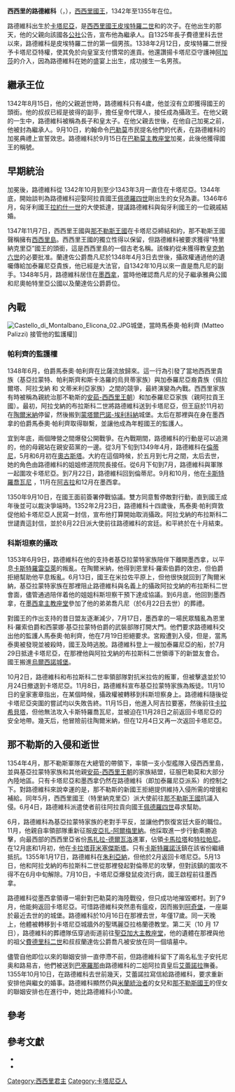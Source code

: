 {{Multiple issues|
{{Missing information|1=生平|time=2020-09-28T11:10:04+00:00}}
{{Unreferenced|time=2020-09-28T11:10:04+00:00}}
}}
{{Infobox royalty|consort=yes
| name       = 西西里的路德維科
| succession   = 西西里國王
| reign      = 1342年9月15日 — 1355年10月16日
| predecessor  = [[皮埃特羅二世|皮埃特羅二世]]
| successor   = [[費德里科三世|費德里科三世]]
| birth_date   = 1338年2月4日
| birth_place  = [[卡塔尼亞|卡塔尼亞]]
| death_date  = {{death date|1355|10|16||df=y}}
| death_place  = [[阿奇堡|阿奇堡]]
| burial_place = [[圣亚加大主教座堂_(卡塔尼亚)|聖亞加大主教座堂]]
| house      = [[巴塞隆納王朝|巴塞隆納王朝]]
| father     = [[皮特羅二世|皮特羅二世]]
| mother     = {{link-en|克恩滕的伊莉莎白|Elizabeth of Carinthia, Queen of Sicily}}
}}

'''西西里的路德維科'''（{{lang-it|Ludovico di Sicilia}}，{{bd|1338年|2月4日|1355年|10月16日}}），[[西西里君主列表|西西里國王]]，1342年至1355年在位。

路德維科出生於[[卡塔尼亞|卡塔尼亞]]，是[[西西里國王|西西里國王]][[皮埃特羅二世|皮埃特羅二世]]和{{link-en|克恩滕的伊莉莎白|Elizabeth of Carinthia, Queen of Sicily}}的次子。在他出生的那天，他的父親向該國各[[中世紀公社|公社]]公告，宣布他為繼承人。自1325年長子費德里科去世以來，路德維科是皮埃特羅二世的第一個男孩。1338年2月12日，皮埃特羅二世授予卡塔尼亞特權，使其免於向皇室支付慣常的進貢。他還讚揚卡塔尼亞守護神[[西西里的阿加莎|阿加莎]]的介入，因為路德維科在她的盛宴上出生，成功接生一名男孩。

==繼承王位==
1342年8月15日，他的父親逝世時，路德維科只有4歲，他並沒有立即獲得國王的頭銜。他的叔叔{{link-en|西西里的喬凡尼|John, Duke of Randazzo|蘭達佐公爵喬凡尼}}已經是彼得的副手，擔任皇帝代理人，接任成為攝政王。在他父親的一生中，路德維科被稱為長子和皇太子。在他父親去世後，在他自己加冕之前，他被封為繼承人。9月10日，約翰命令[[巴勒莫|巴勒莫]]市民提名他們的代表，在路德維科的加冕典禮上宣誓效忠。路德維科於9月15日在[[巴勒莫主教座堂|巴勒莫主教座堂]]加冕，此後他獲得國王的稱號{{sfn|Fodale|2007}}。

==早期統治==
加冕後，路德維科從 1342年10月到至少1343年3月一直住在卡塔尼亞。1344年底，開始談判為路德維科迎娶阿拉貢國王[[佩德羅四世_(亞拉岡)|佩德羅四世]]剛出生的女兒{{link-en|亞拉岡的康斯坦絲|Constance of Aragon, Queen of Sicily|康斯坦絲}}為妻。1346年6月，匈牙利國王[[拉約什一世|拉約什一世]]的大使抵達，提議路德維科與匈牙利國王的一位親戚結婚{{sfn|Fodale|2007}}。

1347年11月7日，西西里王國與[[那不勒斯王國|那不勒斯王國]]在卡塔尼亞締結和約，那不勒斯王國聲稱擁有[[西西里島|西西里島]]。西西里王國的獨立性得以保留，但路德維科被要求獲得“特里納克里亞”國王的頭銜，這是西西里島的一個古老名稱。該條約從未獲得教皇[[克勉六世|克勉六世]]的必要批准。蘭達佐公爵喬凡尼於1348年4月3日去世後，攝政權通過他的遺囑傳給加泰羅尼亞貴族{{link-en|阿拉戈納的布拉斯科二世|Blasco II d'Alagona}}，他已經是大法官，自1342年10月以來一直是喬凡尼的副手。1348年5月，路德維科居住在[[墨西拿|墨西拿]]，當時他確認喬凡尼的兒子{{link-en|雅典公爵費德里科|Frederick I, Duke of Athens|費德里科}}繼承雅典公國和尼奧帕特里亞公國以及蘭達佐公爵爵位{{sfn|Fodale|2007}}。

==內戰==
[[File:Castello_di_Montalbano_Elicona_02.JPG|thumb]]城堡，當時馬泰奧·帕利齊 (Matteo Palizzi) 接管他的監護權]]
===帕利齊的監護權===
1348年6月，伯爵馬泰奧·帕利齊在比薩流放歸來。這一行為引發了當地西西里貴族（基亞拉蒙特、帕利斯齊和斯卡洛羅的烏貝蒂家族）與加泰羅尼亞裔貴族（佩拉爾塔、阿拉戈納 和 文蒂米利亞家族）之間的競爭，最終演變為內戰。西西里家族有時被稱為親統治那不勒斯的[[安茹-西西里王朝|安茹-西西里王朝]]）和加泰羅尼亞家族（親阿拉貢王國）。最初，阿拉戈納的布拉斯科二世將路德維科送到卡塔尼亞，但王庭於11月初在[[陶爾米納|陶爾米納]]停留，然後搬到[[蒙塔爾巴諾-埃利科納|蒙塔爾巴諾-埃利科納]]城堡。太后在那裡與在身在墨西拿的伯爵馬泰奧·帕利齊取得聯繫，並讓他成為年輕國王的監護人{{sfn|Fodale|2007}}。 

宜到年底，兩個陣營之間爆發公開戰爭。在內戰期間，路德維科的行動是可以追溯的，他的母親站在親安茹黨的一邊。從3月下旬到1349年4月，路德維科在[[倫蒂尼|倫蒂尼]]，5月和6月初在[[奧古斯塔_(錫拉庫薩省)|奧古斯塔]]。大約在這個時候，於五月到七月之間，太后去世，她的角色由路德維科的姐姐修道院院長{{link-en|西西里的科斯坦察 (1324-1355)|Constance of Sicily (regent)|科斯坦察}}接任。從6月下旬到7月，路德維科與軍隊一起圍攻卡塔尼亞。到7月22日，路德維科回到倫蒂尼。9月和10月，他在[[恩納|卡斯特羅喬瓦尼]] ，11月在[[阿吉拉|阿吉拉]]和12月在墨西拿{{sfn|Fodale|2007}}。

1350年9月10日，在國王面前簽署停戰協議。雙方同意暫停敵對行動，直到國王成年後並可以裁決爭端時。1352年2月23日，路德維科十四歲後，馬泰奧·帕利齊敦促他給卡塔尼亞人民寫一封信，宣布他打算開始取消攝政。阿拉戈納的布拉斯科二世譴責這封信，並於8月22日派大使前往路德維科的宮廷。和平終於在十月結束{{sfn|Fodale|2007}}。

===科斯坦察的攝政===
1353年6月9日，路德維科在他的支持者基亞拉蒙特家族陪伴下離開墨西拿，以平息[[卡斯特羅雷亞萊|卡斯特羅雷亞萊]]的叛亂。在陶爾米納，他得到恩里科·羅索伯爵的效忠，但伯爵拒絕幫助他平息叛亂。6月13日，國王在米拉佐平原上，但他很快就回到了陶爾米納，基亞拉蒙特家族在那裡阻止路德維科與名義上的攝政阿拉戈納的布拉斯科二世會面，儘管通過陪伴着他的姐姐科斯坦察干預下達成協議。到6月底，他回到墨西拿，在[[墨西拿主教座堂|墨西拿主教座堂]]參加了他的弟弟喬凡尼（於6月22日去世）的葬禮。

對國王的作出支持的昔日盟友逐漸減少，7月17日，墨西拿的一場民眾騷亂為恩里科·羅索伯爵和西蒙娜·基亞拉蒙特伯爵的武裝部隊打開大門。他們要求路德維科交出他的監護人馬泰奧·帕利齊，他在7月19日拒絕要求。宮殿遭到入侵，但是，當馬泰奧被發現並被殺時，國王及時逃脫。路德維科登上一艘加泰羅尼亞的船，於7月29日抵達卡塔尼亞，在那裡他與阿拉戈納的布拉斯科二世領導下的新盟友會合。國王搬進[[烏爾西諾城堡|烏爾西諾城堡]]{{sfn|Fodale|2007}}。

10月2日，路德維科和布拉斯科二世率領部隊對抗米拉佐的叛軍，但被擊退並於10月24日撤退到卡塔尼亞。11月8日，路德維科宣布基亞拉蒙特家族為叛徒{{sfn|Fodale|2007}}。11月10日的皇家憲章指出，在某個時候，攝政權被轉移到科斯坦察身上{{sfn|Fodale|2007}}。路德維科隨後從卡塔尼亞突圍的嘗試均以失敗告終。11月15日，他進入阿吉拉要塞，然後前往[[卡拉希貝塔|卡拉希貝塔]]，但他無法攻入卡斯特羅喬瓦尼，並被迫在11月28日之前返回卡塔尼亞的安全地帶。幾天后，他冒險前往陶爾米納，但在12月4日又再一次返回卡塔尼亞{{sfn|Fodale|2007}}。 

==那不勒斯的入侵和逝世==
1354年4月，那不勒斯軍隊在大總管{{link-en|尼科洛·阿恰伊奧利|Niccolò Acciaioli}}的帶領下，率領一支小型艦隊入侵西西里島，並與基亞拉蒙特家族和其他親[[安茹-西西里王朝|安茹-西西里王朝]]的家族結盟，征服巴勒莫和大部分內陸地區{{sfn|Abulafia|2000|p=510}}。只有卡塔尼亞和墨西拿仍然在路德維科（即加泰羅尼亞派系）的控制之下{{sfn|Abulafia|2000|p=510}}。對路德維科來說幸運的是，那不勒斯的新國王{{link-en|路易一世 （那不勒斯）|Louis I of Naples|路易吉一世}}拒絕提供維持入侵所需的增援和補給{{sfn|Abulafia|2000|p=510}}。同年5月，西西里國王（特里納克里亞）派大使前往[[那不勒斯王國|那不勒斯王國]]抗議入侵。6月4日，路德維科派遣使者前往阿拉貢向國王[[佩德羅四世_(亞拉岡)|佩德羅四世]]尋求幫助{{sfn|Fodale|2007}}。 

6月，路德維科為基亞拉蒙特家族的老對手{{link-en|文蒂米利亞家族|Ventimiglia family}}平反，並讓他們恢復宮廷大臣的職位。11月，他親自率領部隊重新征服[[皮亞扎-阿爾梅里納|皮亞扎-阿爾梅里納]]。他採取進一步行動乘勝追擊，向最西部的西西里亞省份[[馬扎拉-德爾瓦洛|馬扎拉-德爾瓦洛]]進軍，佔領[[卡馬拉塔|卡馬拉塔]]和[[特拉帕尼|特拉帕尼]]。在12月底和1月初，他在[[卡拉塔菲米塞傑斯塔|卡拉塔菲米塞傑斯塔]]。只有[[西西里島卡斯特羅諾沃|卡斯特羅諾沃]]鎮在該省份繼續抵抗。1355年1月17日，路德維科在[[朱利亞納|朱利亞納]]，但他於2月返回卡塔尼亞。5月13日，他和阿拉戈納的布拉斯科二世從那裡發起對倫蒂尼的攻擊，但對該鎮的圍攻不得不在6月中旬解除。7月10日，卡塔尼亞爆發鼠疫流行病，國王啟程前往墨西拿{{sfn|Fodale|2007}}。 

路德維科從墨西拿領導一場針對巴勒莫的海陸戰役，但只成功地摧毀鄉村。到了9月，他能夠返回卡塔尼亞{{sfn|Fodale|2007}}。可惜路德維科突然患有瘟疫，因而搬到[[阿奇堡|阿奇堡]]，一座屬於最近去世的{{link-en|雅典公爵費德里科|Frederick I, Duke of Athens|蘭達佐公爵費德里科}}的城堡。路德維科於10月16日在那裡去世，年僅17歲。同一天晚上，他體被轉移到卡塔尼亞城牆外的聖瑪麗亞拉格蘭德教堂。第二天（10 月 17 日），路德維科的葬禮隊伍穿過街道前往[[聖亞加大主教座堂_(卡塔尼亞)|聖亞加大主教座堂]]，他的遺體在那裡與他的祖父[[費德里科二世|費德里科二世]]和叔叔蘭達佐公爵喬凡被安放在同一個墳墓中{{sfn|Fodale|2007}}。

儘管自他即位以來的聯姻安排一直停滯不前，但路德維科留下了兩名私生子安托尼奥和路易吉，他們被送到[[巴塞羅那|巴塞羅那]]由路德維科的二姐阿拉貢皇后[[西西里的艾蕾諾拉|艾蕾諾拉]]撫養{{sfn|Fodale|2007}}。1355年10月10日，在路德維科去世前幾天，艾蕾諾拉寫信給路德維科，要求重新安排他與繼女{{link-en|亞拉岡的康斯坦絲|Constance of Aragon, Queen of Sicily|康斯坦絲}}的婚事。路德維科顯然仍與[[米蘭統治者列表|米蘭統治者]]{{link-en|馬特奧二世·維斯孔蒂|Matteo II Visconti}}的女兒和[[那不勒斯國王|那不勒斯國王]]的侄女{{link-en|杜拉佐的瑪格麗特|Margaret of Durazzo}}的聯姻安排也在進行中，她比路德維科小10歲{{sfn|Fodale|2007}}。

==參考==
{{reflist|2}}

==參考文獻==
{{Refbegin}}
*{{cite book |title=The New Cambridge Medieval History, Volume 6: c.1300–c.1415 |authorlink=David Abulafia |last=Abulafia |first=David |year=2000 |publisher=Cambridge University Press |location=Cambridge |editor-last=Jones |editor-first=Michael |pages=488–514}}
*{{cite encyclopedia |title=Ludovico (Luigi) d'Aragona, re di Sicilia (Trinacria) |encyclopedia=Dizionario Biografico degli Italiani |volume=66 |year=2007 |first=Salvatore |last=Fodale |url=http://www.treccani.it/enciclopedia/ludovico-d-aragona-re-di-sicilia-trinacria_(Dizionario-Biografico)/ |location=Rome |publisher=Istituto dell'Enciclopedia Italiana}}
{{Refend}}

{{S-start}}
{{s-hou|[[巴塞羅那王朝|巴塞羅那王朝]]|1338年|2月4日|1355年|10月16日}}
{{S-reg}}
{{S-bef| before = [[皮埃特羅二世|皮埃特羅二世]]}}
{{S-ttl| title  = [[西西里國王|西西里國王]]|years  = 1342年–1355年}}
{{S-aft| after  = [[費德里科三世|費德里科三世]]}}
{{S-end}}

[[Category:西西里君主|Category:西西里君主]]
[[Category:卡塔尼亞人|Category:卡塔尼亞人]]